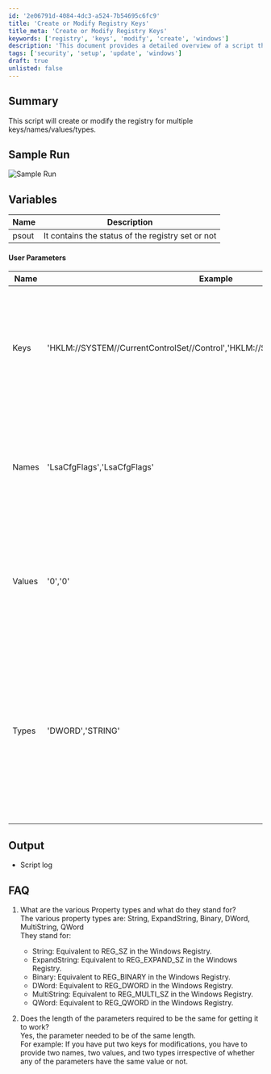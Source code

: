 ```yaml
---
id: '2e06791d-4084-4dc3-a524-7b54695c6fc9'
title: 'Create or Modify Registry Keys'
title_meta: 'Create or Modify Registry Keys'
keywords: ['registry', 'keys', 'modify', 'create', 'windows']
description: 'This document provides a detailed overview of a script that enables users to create or modify multiple registry keys, including their names, values, and types. It includes sample runs, user parameters, output details, and frequently asked questions regarding registry properties.'
tags: ['security', 'setup', 'update', 'windows']
draft: true
unlisted: false
---
```

## Summary

This script will create or modify the registry for multiple keys/names/values/types.

## Sample Run

![Sample Run](../../static/img/Generic-Registry-Editor/image_1.png)

## Variables

| Name  | Description                                           |
|-------|-------------------------------------------------------|
| psout | It contains the status of the registry set or not     |

#### User Parameters

| Name                | Example                                                   | Required | Description                                                                                                                                                 |
|---------------------|-----------------------------------------------------------|----------|-------------------------------------------------------------------------------------------------------------------------------------------------------------|
| Keys                | 'HKLM://SYSTEM//CurrentControlSet//Control','HKLM://SOFTWARE//Policies//Microsoft' | True     | The registry keys list that needs to be created or modified. It is required to put registry keys inside a single quote and separated by commas.          |
| Names               | 'LsaCfgFlags','LsaCfgFlags'                              | True     | The names list that needs to be created or modified. It is required to put names inside a single quote and separated by commas.                          |
| Values              | '0','0'                                                 | True     | The values list that needs to be created or modified. It is required to put values inside a single quote and separated by commas.                        |
| Types               | 'DWORD','STRING'                                       | True     | The Types list that needs to be created or modified. It is required to put Types inside a single quote and separated by commas. The various keys are: String, ExpandString, Binary, DWord, MultiString, QWord |

## Output

- Script log

## FAQ

1. What are the various Property types and what do they stand for?  
   The various property types are: String, ExpandString, Binary, DWord, MultiString, QWord  
   They stand for:  
   - String: Equivalent to REG_SZ in the Windows Registry.  
   - ExpandString: Equivalent to REG_EXPAND_SZ in the Windows Registry.  
   - Binary: Equivalent to REG_BINARY in the Windows Registry.  
   - DWord: Equivalent to REG_DWORD in the Windows Registry.  
   - MultiString: Equivalent to REG_MULTI_SZ in the Windows Registry.  
   - QWord: Equivalent to REG_QWORD in the Windows Registry.  

2. Does the length of the parameters required to be the same for getting it to work?  
   Yes, the parameter needed to be of the same length.  
   For example: If you have put two keys for modifications, you have to provide two names, two values, and two types irrespective of whether any of the parameters have the same value or not.













